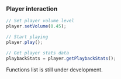 
### Player interaction
```ts
// Set player volume level
player.setVolume(0.45);

// Start playing
player.play();

// Get player stats data
playbackStats = player.getPlaybackStats();
```

<Callout type="warning" emoji="⚠️">
  Functions list is still under development.
</Callout>